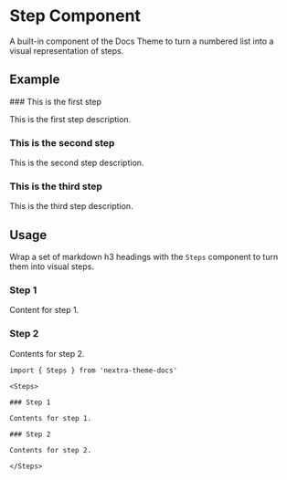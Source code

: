 
# Step Component

A built-in component of the Docs Theme to turn a numbered list into a visual
representation of steps.

## Example

<Steps>
### This is the first step

This is the first step description.

### This is the second step

This is the second step description.

### This is the third step

This is the third step description.

</Steps>

## Usage

Wrap a set of markdown h3 headings with the `Steps` component to turn them into
visual steps.

<Steps>

### Step 1

Content for step 1.

### Step 2

Contents for step 2.

</Steps>

```mdx
import { Steps } from 'nextra-theme-docs'

<Steps>

### Step 1

Contents for step 1.

### Step 2

Contents for step 2.

</Steps>
```
